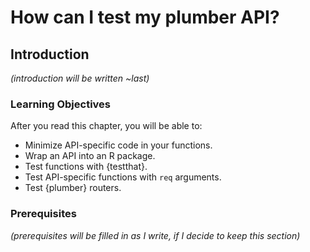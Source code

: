 # How can I test my plumber API? {#sec-plumber-test}

## Introduction

*(introduction will be written \~last)*

### Learning Objectives

After you read this chapter, you will be able to:

-   Minimize API-specific code in your functions.
-   Wrap an API into an R package.
-   Test functions with {testthat}.
-   Test API-specific functions with `req` arguments.
-   Test {plumber} routers.

### Prerequisites

*(prerequisites will be filled in as I write, if I decide to keep this section)*
